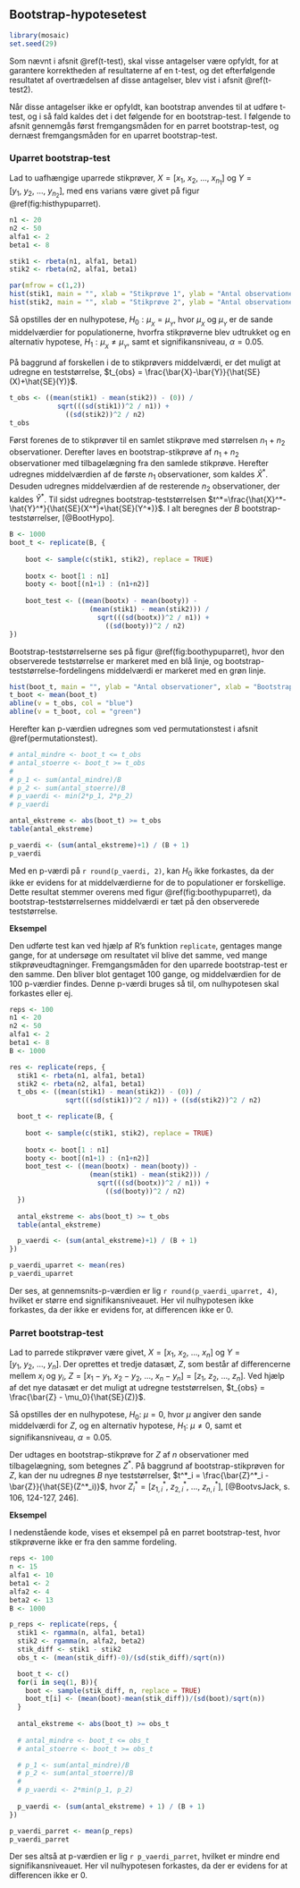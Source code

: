 ## Bootstrap-hypotesetest

```r
library(mosaic)
set.seed(29)
```

Som nævnt i afsnit \@ref(t-test), skal visse antagelser være opfyldt, for at garantere korrektheden af resultaterne af en t-test, og det efterfølgende resultatet af overtrædelsen af disse antagelser, blev vist i afsnit \@ref(t-test2).

Når disse antagelser ikke er opfyldt, kan bootstrap anvendes til at udføre t-test, og i så fald kaldes det i det følgende for en bootstrap-test. I følgende to afsnit gennemgås først fremgangsmåden for en parret bootstrap-test, og dernæst fremgangsmåden for en uparret bootstrap-test.

### Uparret bootstrap-test

Lad to uafhængige uparrede stikprøver, $X=[x_{1},~x_{2},~...,~x_{n_1}]$ og $Y=[y_{1},~y_{2},~...,~y_{n_2}]$, med ens varians være givet på figur \@ref(fig:histhypuparret).

```r
n1 <- 20
n2 <- 50
alfa1 <- 2
beta1 <- 8

stik1 <- rbeta(n1, alfa1, beta1)
stik2 <- rbeta(n2, alfa1, beta1)
```

```r
par(mfrow = c(1,2))
hist(stik1, main = "", xlab = "Stikprøve 1", ylab = "Antal observationer", ylim = c(0, 20))
hist(stik2, main = "", xlab = "Stikprøve 2", ylab = "Antal observationer", ylim = c(0, 20))
```

Så opstilles der en nulhypotese, $H_0: \mu_{_X} = \mu_{_Y}$, hvor $\mu_{_X}$ og $\mu_{_Y}$ er de sande middelværdier for populationerne, hvorfra stikprøverne blev udtrukket og en alternativ hypotese, $H_1: \mu_{_X} \neq \mu_{_Y}$, samt et signifikansniveau, $\alpha = 0.05$. 

På baggrund af forskellen i de to stikprøvers middelværdi, er det muligt at udregne en teststørrelse, $t_{obs} = \frac{\bar{X}-\bar{Y}}{\hat{SE}(X)+\hat{SE}(Y)}$.

```r
t_obs <- ((mean(stik1) - mean(stik2)) - (0)) /
            sqrt(((sd(stik1))^2 / n1)) +
              ((sd(stik2))^2 / n2)
t_obs
```

Først forenes de to stikprøver til en samlet stikprøve med størrelsen $n_1 + n_2$ observationer. Derefter laves en bootstrap-stikprøve af $n_1 + n_2$ observationer med tilbagelægning fra den samlede stikprøve. Herefter udregnes middelværdien af de første $n_1$ observationer, som kaldes $\hat{X}^*$. Desuden udregnes middelværdien af de resterende $n_2$ observationer, der kaldes $\hat{Y}^*$. Til sidst udregnes bootstrap-teststørrelsen $t^*=\frac{\hat{X}^*-\hat{Y}^*}{\hat{SE}(X^*)+\hat{SE}(Y^*)}$. I alt beregnes der $B$ bootstrap-teststørrelser, [@BootHypo].

```r
B <- 1000
boot_t <- replicate(B, {
  
    boot <- sample(c(stik1, stik2), replace = TRUE)
  
    bootx <- boot[1 : n1]
    booty <- boot[(n1+1) : (n1+n2)]
  
    boot_test <- ((mean(bootx) - mean(booty)) -
                    (mean(stik1) - mean(stik2))) /
                      sqrt(((sd(bootx))^2 / n1)) +
                        ((sd(booty))^2 / n2)
})
```

Bootstrap-teststørrelserne ses på figur \@ref(fig:boothypuparret), hvor den observerede teststørrelse er markeret med en blå linje, og bootstrap-teststørrelse-fordelingens middelværdi er markeret med en grøn linje.

```r
hist(boot_t, main = "", ylab = "Antal observationer", xlab = "Bootstrap teststørrelse")
t_boot <- mean(boot_t)
abline(v = t_obs, col = "blue")
abline(v = t_boot, col = "green")
```

Herefter kan p-værdien udregnes som ved permutationstest i afsnit \@ref(permutationstest). 

```r
# antal_mindre <- boot_t <= t_obs
# antal_stoerre <- boot_t >= t_obs
# 
# p_1 <- sum(antal_mindre)/B
# p_2 <- sum(antal_stoerre)/B
# p_vaerdi <- min(2*p_1, 2*p_2)
# p_vaerdi

antal_ekstreme <- abs(boot_t) >= t_obs
table(antal_ekstreme)

p_vaerdi <- (sum(antal_ekstreme)+1) / (B + 1)
p_vaerdi
```

Med en p-værdi på ```r round(p_vaerdi, 2)```, kan $H_0$ ikke forkastes, da der ikke er evidens for at middelværdierne for de to populationer er forskellige. Dette resultat stemmer overens med figur \@ref(fig:boothypuparret), da bootstrap-teststørrelsernes middelværdi er tæt på den observerede teststørrelse. 

__Eksempel__

Den udførte test kan ved hjælp af R's funktion ```replicate```, gentages mange gange, for at undersøge om resultatet vil blive det samme, ved mange stikprøveudtagninger. Fremgangsmåden for den uparrede bootstrap-test er den samme. Den bliver blot gentaget $100$ gange, og middelværdien for de $100$ p-værdier findes. Denne p-værdi bruges så til, om nulhypotesen skal forkastes eller ej.

```r
reps <- 100
n1 <- 20
n2 <- 50
alfa1 <- 2
beta1 <- 8
B <- 1000

res <- replicate(reps, {
  stik1 <- rbeta(n1, alfa1, beta1)
  stik2 <- rbeta(n2, alfa1, beta1)
  t_obs <- ((mean(stik1) - mean(stik2)) - (0)) /
              sqrt(((sd(stik1))^2 / n1)) + ((sd(stik2))^2 / n2)

  boot_t <- replicate(B, {
  
    boot <- sample(c(stik1, stik2), replace = TRUE)
  
    bootx <- boot[1 : n1]
    booty <- boot[(n1+1) : (n1+n2)]
    boot_test <- ((mean(bootx) - mean(booty)) -
                    (mean(stik1) - mean(stik2))) /
                      sqrt(((sd(bootx))^2 / n1)) +
                        ((sd(booty))^2 / n2)
  })
  
  antal_ekstreme <- abs(boot_t) >= t_obs
  table(antal_ekstreme)

  p_vaerdi <- (sum(antal_ekstreme)+1) / (B + 1)
})

p_vaerdi_uparret <- mean(res)
p_vaerdi_uparret
```

Der ses, at gennemsnits-p-værdien er lig ```r round(p_vaerdi_uparret, 4)```, hvilket er større end signifikansniveauet. Her vil nulhypotesen ikke forkastes, da der ikke er evidens for, at differencen ikke er $0$.

### Parret bootstrap-test

Lad to parrede stikprøver være givet, $X=[x_{1},~x_{2},~...,~x_{n}]$ og $Y=[y_{1},~y_{2},~...,~y_{n}]$.
Der oprettes et tredje datasæt, $Z$, som består af differencerne mellem $x_i$ og $y_i$, $Z = [x_1-y_1,~ x_2-y_2,~...,~x_n-y_n] = [z_1,~z_2,~...,~z_n]$. Ved hjælp af det nye datasæt er det muligt at udregne teststørrelsen, $t_{obs} = \frac{\bar{Z} - \mu_0}{\hat{SE}(Z)}$.

Så opstilles der en nulhypotese, $H_0:~\mu = 0$, hvor $\mu$ angiver den sande middelværdi for $Z$, og en alternativ hypotese, $H_1:~\mu\neq 0$, samt et signifikansniveau, $\alpha = 0.05$. 

Der udtages en bootstrap-stikprøve for $Z$ af $n$ observationer med tilbagelægning, som betegnes $Z^*$. På baggrund af bootstrap-stikprøven for $Z$, kan der nu udregnes $B$ nye teststørrelser, $t^*_i = \frac{\bar{Z}^*_i - \bar{Z}}{\hat{SE}(Z^*_i)}$, hvor $Z^*_i = [z^*_{1,i},~z^*_{2,i},~...,~z^*_{n,i}]$, [@BootvsJack, s. 106, 124-127, 246].

__Eksempel__

I nedenstående kode, vises et eksempel på en parret bootstrap-test, hvor stikprøverne ikke er fra den samme fordeling.

```r
reps <- 100
n <- 15
alfa1 <- 10
beta1 <- 2
alfa2 <- 4
beta2 <- 13
B <- 1000

p_reps <- replicate(reps, {
  stik1 <- rgamma(n, alfa1, beta1)
  stik2 <- rgamma(n, alfa2, beta2)
  stik_diff <- stik1 - stik2
  obs_t <- (mean(stik_diff)-0)/(sd(stik_diff)/sqrt(n))

  boot_t <- c()
  for(i in seq(1, B)){
    boot <- sample(stik_diff, n, replace = TRUE)
    boot_t[i] <- (mean(boot)-mean(stik_diff))/(sd(boot)/sqrt(n))
  }
  
  antal_ekstreme <- abs(boot_t) >= obs_t
  
  # antal_mindre <- boot_t <= obs_t
  # antal_stoerre <- boot_t >= obs_t

  # p_1 <- sum(antal_mindre)/B
  # p_2 <- sum(antal_stoerre)/B
  # 
  # p_vaerdi <- 2*min(p_1, p_2)
  
  p_vaerdi <- (sum(antal_ekstreme) + 1) / (B + 1)
})

p_vaerdi_parret <- mean(p_reps)
p_vaerdi_parret
```

Der ses altså at p-værdien er lig ```r p_vaerdi_parret```, hvilket er mindre end signifikansniveauet. Her vil nulhypotesen forkastes, da der er evidens for at differencen ikke er $0$.
